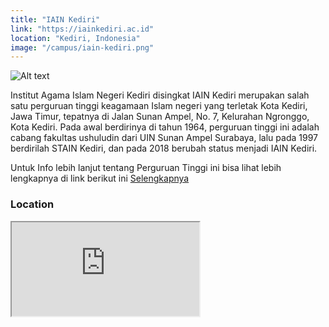 ```yaml
---
title: "IAIN Kediri"
link: "https://iainkediri.ac.id"
location: "Kediri, Indonesia"
image: "/campus/iain-kediri.png"
---
```


![Alt text](https://th.bing.com/th/id/R.b38f2d5f16d8d30f0d6582e572d6dd49?rik=Sjl0VX46s8JKgQ&riu=http%3a%2f%2fsia.iainkediri.ac.id%2fspmb%2fassets%2fimages%2fpanel%2fGedung+baru+Tarbiyah.jpg&ehk=0UirTjl4qDqBT5KF6D8E6pTN%2f9MCFb2oXUso%2bFXnH6A%3d&risl=&pid=ImgRaw&r=0 "title")

Institut Agama Islam Negeri Kediri disingkat IAIN Kediri merupakan salah satu perguruan tinggi keagamaan Islam negeri yang terletak Kota Kediri, Jawa Timur, tepatnya di Jalan Sunan Ampel, No. 7, Kelurahan Ngronggo, Kota Kediri. Pada awal berdirinya di tahun 1964, perguruan tinggi ini adalah cabang fakultas ushuludin dari UIN Sunan Ampel Surabaya, lalu pada 1997 berdirilah STAIN Kediri, dan pada 2018 berubah status menjadi IAIN Kediri.

Untuk Info lebih lanjut tentang Perguruan Tinggi ini bisa lihat lebih lengkapnya di link berikut ini [Selengkapnya](https://iainkediri.ac.id)

### Location
<iframe src="https://www.google.com/maps/embed?pb=!1m18!1m12!1m3!1d3988.4839084304435!2d112.01994007939196!3d-7.846945657778104!2m3!1f0!2f0!3f0!3m2!1i1024!2i768!4f13.1!3m3!1m2!1s0x2e7857be17c96a45%3A0xa605b0ebee2fd0e0!2sIAIN%20KEDIRI!5e1!3m2!1sid!2sid!4v1705980166830!5m2!1sid!2sid" className="w-full h-96 mb-32" loading="lazy" referrerpolicy="no-referrer-when-downgrade"></iframe>